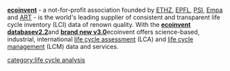 '''[http://www.ecoinvent.ch/ ecoinvent]'''  - a not-for-profit association founded by [http://www.ethz.ch/index_EN ETHZ], [http://www.epfl.ch/ EPFL], [http://www.psi.ch/psi-home PSI], [http://www.empa.ch/plugin/template/empa/3/*/---/l=2 Empa] and [http://www.agroscope.admin.ch/aktuell/index.html?lang=en ART] - is the world's leading supplier of consistent and transparent life cycle inventory (LCI) data of renown quality. With the [http://db.ecoinvent.org/ecoquery/login.php '''ecoinvent database ''''''v2.2''' ]and '''[https://ecoquery.ecoinvent.org/ brand new v3.0] '''ecoinvent offers science-based, industrial, international [[life cycle assessment]] (LCA) and [[life cycle management]] (LCM) data and services.

[[category:life cycle analysis]]

{{stub}}